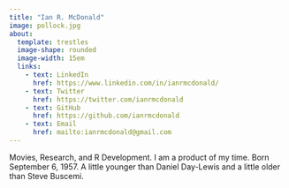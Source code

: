 ```yaml
---
title: "Ian R. McDonald"
image: pollock.jpg
about: 
  template: trestles
  image-shape: rounded
  image-width: 15em
  links:
    - text: LinkedIn
      href: https://www.linkedin.com/in/ianrmcdonald/
    - text: Twitter
      href: https://twitter.com/ianrmcdonald
    - text: GitHub
      href: https://github.com/ianrmcdonald
    - text: Email
      href: mailto:ianrmcdonald@gmail.com
---
```


Movies, Research, and R Development.  I am a product of my time. Born September 6, 1957.  A little younger than Daniel Day-Lewis and a little older than Steve Buscemi.